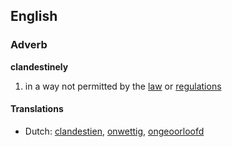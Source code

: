 ==English==
===Adverb===
'''clandestinely'''

# in a way not permitted by the [[law]] or [[regulations]]

====Translations====
*Dutch: [[clandestien]], [[onwettig]], [[ongeoorloofd]]
